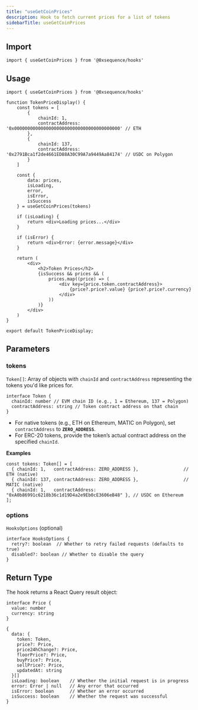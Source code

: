 ```yaml
---
title: "useGetCoinPrices"
description: Hook to fetch current prices for a list of tokens
sidebarTitle: useGetCoinPrices
---
```


## Import

```tsx
import { useGetCoinPrices } from '@0xsequence/hooks'
```

## Usage

```tsx
import { useGetCoinPrices } from '@0xsequence/hooks'

function TokenPriceDisplay() {
    const tokens = [
        {
            chainId: 1,
            contractAddress: '0x0000000000000000000000000000000000000000' // ETH
        },
        {
            chainId: 137,
            contractAddress: '0x2791Bca1f2de4661ED88A30C99A7a9449Aa84174' // USDC on Polygon
        }
    ]

    const {
        data: prices,
        isLoading,
        error,
        isError,
        isSuccess
    } = useGetCoinPrices(tokens)

    if (isLoading) {
        return <div>Loading prices...</div>
    }

    if (isError) {
        return <div>Error: {error.message}</div>
    }

    return (
        <div>
            <h2>Token Prices</h2>
            {isSuccess && prices && (
                prices.map((price) => (
                    <div key={price.token.contractAddress}>
                        {price?.price?.value} {price?.price?.currency}
                    </div>
                ))
            )}
        </div>
    )
}

export default TokenPriceDisplay;
```

## Parameters

### tokens

`Token[]`: Array of objects with `chainId` and `contractAddress` representing the tokens you'd like prices for.


```tsx
interface Token {
  chainId: number // EVM chain ID (e.g., 1 = Ethereum, 137 = Polygon)
  contractAddress: string // Token contract address on that chain
}
```

* For native tokens (e.g., ETH on Ethereum, MATIC on Polygon), set `contractAddress` to **`ZERO_ADDRESS`**.
* For ERC-20 tokens, provide the token’s actual contract address on the specified `chainId`.

**Examples**

```tsx
const tokens: Token[] = [
  { chainId: 1,   contractAddress: ZERO_ADDRESS },                 // ETH (native)
  { chainId: 137, contractAddress: ZERO_ADDRESS },                 // MATIC (native)
  { chainId: 1,   contractAddress: "0xA0b86991c6218b36c1d19D4a2e9Eb0cE3606eB48" }, // USDC on Ethereum
];
```

### options

`HooksOptions` (optional)

```tsx
interface HooksOptions {
  retry?: boolean  // Whether to retry failed requests (defaults to true)
  disabled?: boolean // Whether to disable the query
}
```

## Return Type

The hook returns a React Query result object:

```tsx
interface Price {
  value: number
  currency: string
}

{
  data: {
    token: Token,
    price?: Price,
    price24hChange?: Price,
    floorPrice?: Price,
    buyPrice?: Price,
    sellPrice?: Price,
    updatedAt: string
  }[]
  isLoading: boolean    // Whether the initial request is in progress
  error: Error | null   // Any error that occurred
  isError: boolean      // Whether an error occurred
  isSuccess: boolean    // Whether the request was successful
}
```